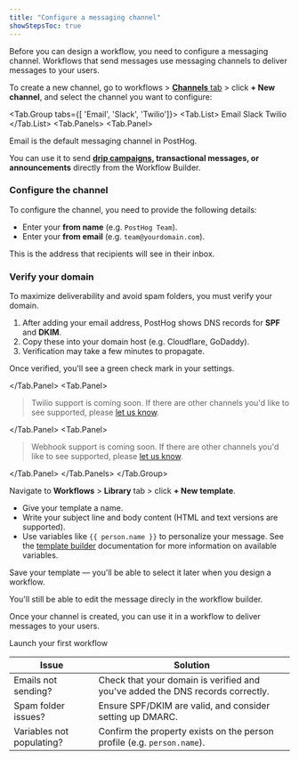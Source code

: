 ```yaml
---
title: "Configure a messaging channel"
showStepsToc: true
---
```



<Beta />

<Steps>

<Step title="Create a new messaging channel" badge="required">

Before you can design a workflow, you need to configure a messaging channel. Workflows that send messages use messaging channels to deliver messages to your users.

To create a new channel, go to workflows > [**Channels** tab](https://app.posthog.com/messaging/channels) > click **+ New channel**, and select the channel you want to configure:

<Tab.Group tabs={[
'Email', 
'Slack', 
'Twilio']}>
<Tab.List>
<Tab>Email</Tab>
<Tab>Slack</Tab>
<Tab>Twilio</Tab>
</Tab.List>
<Tab.Panels>
<Tab.Panel>

Email is the default messaging channel in PostHog.  

You can use it to send **[drip campaigns](/docs/workflows/email-drip-campaign), transactional messages, or announcements** directly from the Workflow Builder.

### Configure the channel

To configure the channel, you need to provide the following details:

- Enter your **from name** (e.g. `PostHog Team`).
- Enter your **from email** (e.g. `team@yourdomain.com`).

This is the address that recipients will see in their inbox.

### Verify your domain

To maximize deliverability and avoid spam folders, you must verify your domain.

1. After adding your email address, PostHog shows DNS records for **SPF** and **DKIM**.
2. Copy these into your domain host (e.g. Cloudflare, GoDaddy).
3. Verification may take a few minutes to propagate.

Once verified, you'll see a green check mark in your settings.

<ProductScreenshot
    imageLight="https://res.cloudinary.com/dmukukwp6/image/upload/w_1000,c_limit,q_auto,f_auto/verified_email_light_c2f3b925c5.png"
    imageDark="https://res.cloudinary.com/dmukukwp6/image/upload/w_1000,c_limit,q_auto,f_auto/verified_email_8fc6c512da.png"
    alt="How to verify your domain in PostHog" 
    classes="rounded"
/>

</Tab.Panel>
<Tab.Panel>

> Twilio support is coming soon. If there are other channels you'd like to see supported, please [let us know](https://app.posthog.com/workflows#panel=support).

</Tab.Panel>
<Tab.Panel>

> Webhook support is coming soon. If there are other channels you'd like to see supported, please [let us know](https://app.posthog.com/workflows#panel=support).

</Tab.Panel>
</Tab.Panels>
</Tab.Group>

</Step>

<Step title="Create a template" badge="recommended">

Navigate to **Workflows** > **Library** tab > click **+ New template**.

- Give your template a name.
- Write your subject line and body content (HTML and text versions are supported).
- Use variables like `{{ person.name }}` to personalize your message. See the [template builder](/docs/workflows/template-builder) documentation for more information on available variables.

Save your template — you'll be able to select it later when you design a workflow.

You'll still be able to edit the message direcly in the workflow builder.

</Step>

<Step title="Use in a workflow" badge="required">

Once your channel is created, you can use it in a workflow to deliver messages to your users.

<CallToAction type="primary" to="/docs/workflows/launch-workflow">
  Launch your first workflow
</CallToAction>

</Step>

<Step checkpoint title="Troubleshooting" subtitle="Common issues you may encounter">

| Issue | Solution |
| --- | --- |
| Emails not sending? | Check that your domain is verified and you've added the DNS records correctly. |
| Spam folder issues? | Ensure SPF/DKIM are valid, and consider setting up DMARC. |
| Variables not populating? | Confirm the property exists on the person profile (e.g. `person.name`). |

</Step>

</Steps>
